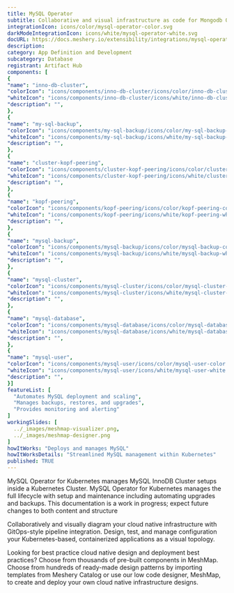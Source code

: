 ```yaml
---
title: MySQL Operator
subtitle: Collaborative and visual infrastructure as code for Mongodb Operator
integrationIcon: icons/color/mysql-operator-color.svg
darkModeIntegrationIcon: icons/white/mysql-operator-white.svg
docURL: https://docs.meshery.io/extensibility/integrations/mysql-operator
description: 
category: App Definition and Development
subcategory: Database
registrant: Artifact Hub
components: [
{
"name": "inno-db-cluster",
"colorIcon": "icons/components/inno-db-cluster/icons/color/inno-db-cluster-color.svg",
"whiteIcon": "icons/components/inno-db-cluster/icons/white/inno-db-cluster-white.svg",
"description": "",
},
{
"name": "my-sql-backup",
"colorIcon": "icons/components/my-sql-backup/icons/color/my-sql-backup-color.svg",
"whiteIcon": "icons/components/my-sql-backup/icons/white/my-sql-backup-white.svg",
"description": "",
},
{
"name": "cluster-kopf-peering",
"colorIcon": "icons/components/cluster-kopf-peering/icons/color/cluster-kopf-peering-color.svg",
"whiteIcon": "icons/components/cluster-kopf-peering/icons/white/cluster-kopf-peering-white.svg",
"description": "",
},
{
"name": "kopf-peering",
"colorIcon": "icons/components/kopf-peering/icons/color/kopf-peering-color.svg",
"whiteIcon": "icons/components/kopf-peering/icons/white/kopf-peering-white.svg",
"description": "",
},
{
"name": "mysql-backup",
"colorIcon": "icons/components/mysql-backup/icons/color/mysql-backup-color.svg",
"whiteIcon": "icons/components/mysql-backup/icons/white/mysql-backup-white.svg",
"description": "",
},
{
"name": "mysql-cluster",
"colorIcon": "icons/components/mysql-cluster/icons/color/mysql-cluster-color.svg",
"whiteIcon": "icons/components/mysql-cluster/icons/white/mysql-cluster-white.svg",
"description": "",
},
{
"name": "mysql-database",
"colorIcon": "icons/components/mysql-database/icons/color/mysql-database-color.svg",
"whiteIcon": "icons/components/mysql-database/icons/white/mysql-database-white.svg",
"description": "",
},
{
"name": "mysql-user",
"colorIcon": "icons/components/mysql-user/icons/color/mysql-user-color.svg",
"whiteIcon": "icons/components/mysql-user/icons/white/mysql-user-white.svg",
"description": "",
}]
featureList: [
  "Automates MySQL deployment and scaling",
  "Manages backups, restores, and upgrades",
  "Provides monitoring and alerting"
]
workingSlides: [
  ../_images/meshmap-visualizer.png,
  ../_images/meshmap-designer.png
]
howItWorks: "Deploys and manages MySQL"
howItWorksDetails: "Streamlined MySQL management within Kubernetes"
published: TRUE
---
```

<p>
MySQL Operator for Kubernetes manages MySQL InnoDB Cluster setups inside a Kubernetes Cluster. MySQL Operator for Kubernetes manages the full lifecycle with setup and maintenance including automating upgrades and backups. This documentation is a work in progress; expect future changes to both content and structure
</p>
<p>
    Collaboratively and visually diagram your cloud native infrastructure with GitOps-style pipeline integration. Design, test, and manage configuration your Kubernetes-based, containerized applications as a visual topology.
</p>
<p>
    Looking for best practice cloud native design and deployment best practices? Choose from thousands of pre-built components in MeshMap. Choose from hundreds of ready-made design patterns by importing templates from Meshery Catalog or use our low code designer, MeshMap, to create and deploy your own cloud native infrastructure designs.
</p>
